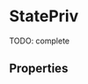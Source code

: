


<Meta title="Components/StatePriv" component={StatePriv} />

# StatePriv

TODO: complete

<Preview>
  <Story name="default" parameters={{ decorators: [withKnobs, withA11y] }}>
    <StatePriv
      title={text("Title", "Title text")}
      text={text("Text", "Body text")}
      icon={ExclamationTriangleIcon}
      action={{
        children: text("action.children", "Retry"),
        onClick: action("action.onClick"),
      }}
    />
  </Story>
</Preview>

## Properties

<Props of={StatePriv} />
